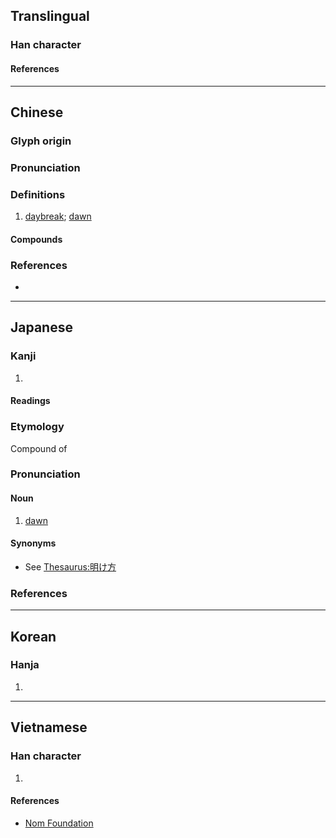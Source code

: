 {{character info/new}}
==Translingual==

===Han character===
{{Han char|rn=72|rad=日|as=14|sn=18|four=66064|canj=AWLA|ids=⿰日署}}

====References====
{{Han ref|kx=0501.040|dkj=14220|dj=0871.130|hdz=21538.090|uh=66D9}}

----

==Chinese==
{{zh-forms}}

===Glyph origin===
{{Han etym}}

===Pronunciation===
{{zh-pron
|m=shǔ
|c=cyu5,syu5,syu6
|mn=qz:sìr/qz,tw,xm:sú/zz:sí/qz:sír
|mn_note=sìr/sú/zz:sí - literary; sú/sír - vernacular (俗)
|mc=y
|oc=y
|cat=n
}}

===Definitions===
{{zh-hanzi}}

# [[daybreak]]; [[dawn]]

====Compounds====
{{zh-der|一線曙光|曙光|曙光乍現|曙後星孤|曙色}}

===References===
* {{R:yue:Hanzi}}

----

==Japanese==

===Kanji===
{{ja-kanji|grade=|rs=日14}}

# {{rfdef|ja|sort=日14}}

====Readings====
{{ja-readings
|on=しょ
|kun=あけぼの-
}}

===Etymology===
{{ja-kanjitab|あけぼの|yomi=k}}
Compound of {{compound|ja|明け|tr1=ake|t1=brighten|仄|tr2=hono|t2=faint}}

===Pronunciation===
{{ja-pron|あけぼの|y=k|acc=0|acc_ref=DJR}}

====Noun====
{{ja-noun|あけぼの}}

# [[dawn]] {{gloss|the time when night fades and the morning faintly brightens}}

====Synonyms====
* See [[Thesaurus:明け方]]

===References===
<references/>

----

==Korean==

===Hanja===
{{ko-hanja|서}}

# {{rfdef|ko|sort=日14}}

----

==Vietnamese==

===Han character===
{{vi-readings|rs=日14|reading=thự}}

# {{rfdef|vi|sort=日14}}

====References====
* [http://nomfoundation.org/common/nom_details.php?codepoint=66d9 Nom Foundation]